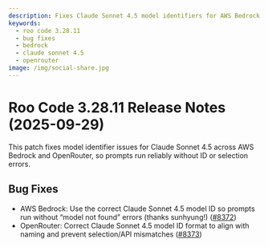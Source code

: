```yaml
---
description: Fixes Claude Sonnet 4.5 model identifiers for AWS Bedrock and OpenRouter to prevent model ID errors.
keywords:
  - roo code 3.28.11
  - bug fixes
  - bedrock
  - claude sonnet 4.5
  - openrouter
image: /img/social-share.jpg
---
```


# Roo Code 3.28.11 Release Notes (2025-09-29)

This patch fixes model identifier issues for Claude Sonnet 4.5 across AWS Bedrock and OpenRouter, so prompts run reliably without ID or selection errors.

## Bug Fixes

* AWS Bedrock: Use the correct Claude Sonnet 4.5 model ID so prompts run without “model not found” errors (thanks sunhyung!) ([#8372](https://github.com/RooCodeInc/Roo-Code/pull/8372))
* OpenRouter: Correct Claude Sonnet 4.5 model ID format to align with naming and prevent selection/API mismatches ([#8373](https://github.com/RooCodeInc/Roo-Code/pull/8373))